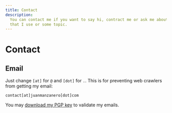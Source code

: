 ```yaml
---
title: Contact
description:
  You can contact me if you want to say hi, contract me or ask me about a tool
  that I use or some topic.
---
```


# Contact

## Email

Just change `[at]` for `@` and `[dot]` for `.`. This is for preventing web
crawlers from getting my email:

```
contact[at]juanmanzanero[dot]com
```

You may [download my PGP key](/publickey.contact@juanmanzanero.com-bc93bba27f657fc49730741013ec4a1443f077a9.asc) to validate my emails.

